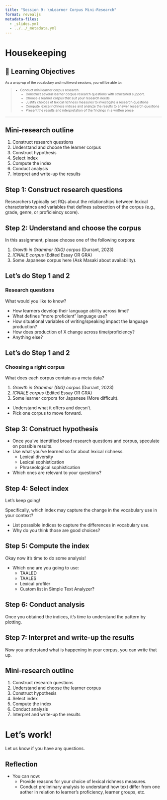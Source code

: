 ```yaml
---
title: "Session 9: \nLearner Corpus Mini-Research"
format: revealjs
metadata-files:
  - _slides.yml
  - ../../_metadata.yml
---
```


# Housekeeping


## 🎯 Learning Objectives

::: {style="font-size: 75%"}

As a wrap-up of the vocabulary and multiword sessions, you will be able to:

> - Conduct mini learner corpus research.
>   - Construct several learner corpus research questions with structured support.
>   - Choose a learner corpus that suit your research needs
>   - Justify choices of lexical richness measures to investigate a research questions
>   - Compute lexical richness indices and analyze the results to answer research questions
>   - Present the results and interpretation of the findings in a written prose

:::
---

## Mini-research outline

1. Construct research questions
2. Understand and choose the learner corpus
3. Construct hypothesis
4. Select index
5. Compute the index
6. Conduct analysis 
7. Interpret and write-up the results


## Step 1: Construct research questions

Researchers typically set RQs about the relationships between lexical characteristncs and variables that defines subsection of the corpus (e.g., grade, genre, or proficieincy score).


## Step 2: Understand and choose the corpus

In this assignment, please choose one of the following corpora:

1. *Growth in Grammar (GiG) corpus* (Durrant, 2023)
2. *ICNALE corpus* (Edited Essay OR GRA)
3. Some Japanese corpus here (Ask Masaki about availability).


## Let's do Step 1 and 2

### Research questions

What would you like to know? 

- How learners develop their language ability across time?
- What defines "more proficient" language use?
- How situational variables of writing/speaking impact the language production?
- How does production of X change across time/proficiency?
- Anything else?

## Let's do Step 1 and 2

### Choosing a right corpus

What does each corpus contain as a meta data?

1. *Growth in Grammar (GiG) corpus* (Durrant, 2023)
2. *ICNALE corpus* (Edited Essay OR GRA)
3. Some learner corpora for Japanese (More difficult). 

- Understand what it offers and doesn't.
- Pick one corpus to move forward.

## Step 3: Construct hypothesis

- Once you've identified broad research questions and corpus, speculate on possible results.
- Use what you've learned so far about lexical richness.
  - Lexical diversity
  - Lexical sophistication
  - Phraseological sophistication
- Which ones are relevant to your questions?

## Step 4: Select index

Let's keep going!

Specifically, which index may capture the change in the vocabulary use in your context?

- List posssible indices to capture the differences in vocabulary use.
- Why do you think those are good choices?

## Step 5: Compute the index

Okay now it's time to do some analysis!

- Which one are you going to use:
  - TAALED
  - TAALES
  - Lexical profiler
  - Custom list in Simple Text Analyzer?


## Step 6: Conduct analysis 

Once you obtained the indices, it's time to understand the pattern by plotting.


## Step 7: Interpret and write-up the results

Now you understand what is happening in your corpus, you can write that up.


## Mini-research outline

1. Construct research questions
2. Understand and choose the learner corpus
3. Construct hypothesis
4. Select index
5. Compute the index
6. Conduct analysis 
7. Interpret and write-up the results


# Let's work!

Let us know if you have any questions.


## Reflection

- You can now:
  - Provide reasons for your choice of lexical richness measures.
  - Conduct preliminary analysis to understand how text differ from one aother in relation to learner's proficiency, learner groups, etc.


